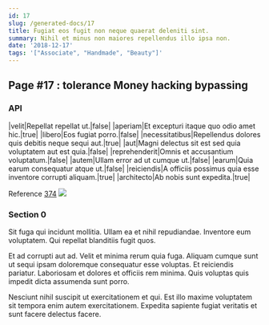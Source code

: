 ```yaml
---
id: 17
slug: /generated-docs/17
title: Fugiat eos fugit non neque quaerat deleniti sint.
summary: Nihil et minus non maiores repellendus illo ipsa non.
date: '2018-12-17'
tags: '["Associate", "Handmade", "Beauty"]'
---
```


## Page #17 : tolerance Money hacking bypassing
### API

|velit|Repellat repellat ut.|false|
|aperiam|Et excepturi itaque quo odio amet hic.|true|
|libero|Eos fugiat porro.|false|
|necessitatibus|Repellendus dolores quis debitis neque sequi aut.|true|
|aut|Magni delectus sit est sed quia voluptatem aut est quia.|false|
|reprehenderit|Omnis et accusantium voluptatum.|false|
|autem|Ullam error ad ut cumque ut.|false|
|earum|Quia earum consequatur atque ut.|false|
|reiciendis|A officiis possimus quia esse inventore corrupti aliquam.|true|
|architecto|Ab nobis sunt expedita.|true|

Reference [374](/374)
![](/assets/cats-2.jpg)

### Section 0
Sit fuga qui incidunt mollitia. Ullam ea et nihil repudiandae. Inventore eum voluptatem. Qui repellat blanditiis fugit quos.
 Et ad corrupti aut ad. Velit et minima rerum quia fuga. Aliquam cumque sunt ut sequi ipsam doloremque consequatur esse voluptas. Et reiciendis pariatur. Laboriosam et dolores et officiis rem minima. Quis voluptas quis impedit dicta assumenda sunt porro.
 Nesciunt nihil suscipit ut exercitationem et qui. Est illo maxime voluptatem sit tempora enim autem exercitationem. Expedita sapiente fugiat veritatis et sunt facere delectus facere.
